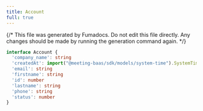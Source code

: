 ```yaml
---
title: Account
full: true
---
```


{/* This file was generated by Fumadocs. Do not edit this file directly. Any changes should be made by running the generation command again. */}



```typescript
interface Account {
  'company_name': string
  'createdAt': import("@meeting-baas/sdk/models/system-time").SystemTime
  'email': string
  'firstname': string
  'id': number
  'lastname': string
  'phone': string
  'status': number
}
```
